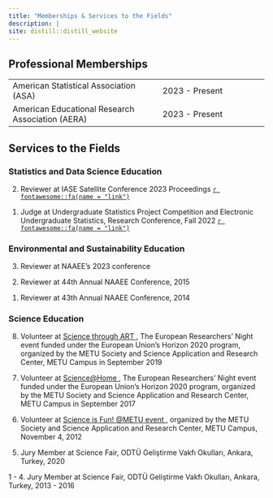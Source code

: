 ```yaml
---
title: "Memberships & Services to the Fields"
description: |
site: distill::distill_website
---
```


## Professional Memberships

|                                                                   | 
| :-------------                                                    | :---------  
| American Statistical Association (ASA)                            | 2023 - Present
| American Educational Research Association (AERA)                  | 2023 - Present

## Services to the Fields

### Statistics and Data Science Education

<p>
2. Reviewer at IASE Satellite Conference 2023 Proceedings <a href = "https://iase2023satellite.github.io/" target="_blank">`r fontawesome::fa(name = "link")`</a>
</p>


<p>
1. Judge at Undergraduate Statistics Project Competition and Electronic Undergraduate Statistics, Research Conference, Fall 2022 <a href = "https://www.causeweb.org/usproc/" target="_blank">`r fontawesome::fa(name = "link")`</a>
</p>

### Environmental and Sustainability Education

<p>
3. Reviewer at NAAEE’s 2023 conference
</p>

<p>
2. Reviewer at  44th Annual NAAEE Conference, 2015
</p>

<p>
1. Reviewer at  43th Annual NAAEE Conference, 2014
</p>

### Science Education

<p>
8. Volunteer at <a href = "http://obe.metu.edu.tr/en/science-through-art-2019" target="_blank"> Science through ART </a>, The European Researchers' Night event funded under the European Union's Horizon 2020 program, organized by the METU Society and Science Application and Research Center, METU Campus in September 2019
</p>

<p>
7. Volunteer at <a href = "http://obe.metu.edu.tr/en/scienceathome-2017" target="_blank"> Science@Home </a>, The European Researchers' Night event funded under the European Union's Horizon 2020 program, organized by the METU Society and Science Application and Research Center, METU Campus in September 2017
</p>

<p>
6. Volunteer at <a href = "http://obe.metu.edu.tr/en/scienceisfun-2012" target="_blank"> Science is Fun! @METU event </a>, organized by the METU Society and Science Application and Research Center, METU Campus, November 4, 2012
</p>

<p>
5. Jury Member at Science Fair, ODTÜ Geliştirme Vakfı Okulları, Ankara, Turkey, 2020
</p>

<p>
1 - 4. Jury Member at Science Fair, ODTÜ Geliştirme Vakfı Okulları, Ankara, Turkey, 2013 - 2016 
</p>
